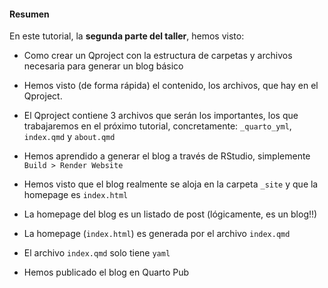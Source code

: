 ::: {.callout-tip collapse="true" appearance="default" icon="false"}
#### Resumen

En este tutorial, la **segunda parte del taller**, hemos visto:

- Como crear un Qproject con la estructura de carpetas y archivos necesaria para generar un blog básico

- Hemos visto (de forma rápida) el contenido, los archivos, que hay en el Qproject. 

- El Qproject contiene 3 archivos que serán los importantes, los que trabajaremos en el próximo tutorial, concretamente:  `_quarto_yml`, `index.qmd` y `about.qmd`

- Hemos aprendido a generar el blog a través de RStudio, simplemente `Build > Render Website`

- Hemos visto que el blog realmente se aloja en la carpeta `_site` y que la homepage es `index.html`

- La homepage del blog es un listado de post (lógicamente, es un blog!!)

- La homepage (`index.html`) es generada por el archivo `index.qmd`

- El archivo `index.qmd` solo tiene `yaml`

- Hemos publicado el blog en Quarto Pub

:::

